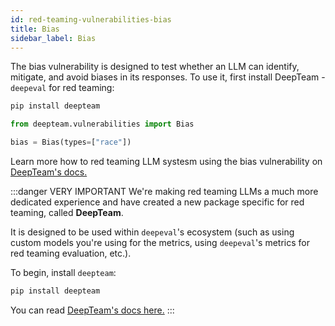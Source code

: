```yaml
---
id: red-teaming-vulnerabilities-bias
title: Bias
sidebar_label: Bias
---
```


<head>
  <link
    rel="canonical"
    href="https://trydeepteam.com/docs/red-teaming-vulnerabilities-bias"
  />
</head>

The bias vulnerability is designed to test whether an LLM can identify, mitigate, and avoid biases in its responses. To use it, first install DeepTeam - `deepeval` for red teaming:

```bash
pip install deepteam
```

```python
from deepteam.vulnerabilities import Bias

bias = Bias(types=["race"])
```

Learn more how to red teaming LLM systesm using the bias vulnerability on [DeepTeam's docs.](https://trydeepteam.com/docs/red-teaming-vulnerabilities-bias)

:::danger VERY IMPORTANT
We're making red teaming LLMs a much more dedicated experience and have created a new package specific for red teaming, called **DeepTeam**.

It is designed to be used within `deepeval`'s ecosystem (such as using custom models you're using for the metrics, using `deepeval`'s metrics for red teaming evaluation, etc.).

To begin, install `deepteam`:

```bash
pip install deepteam
```

You can read [DeepTeam's docs here.](https://trydeepteam.com/docs/red-teaming-vulnerabilities)
:::
